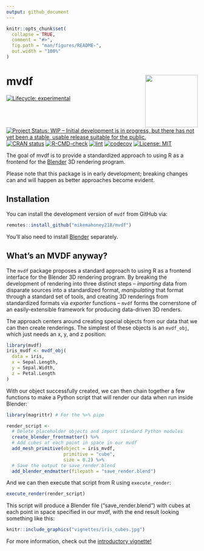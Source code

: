```yaml
---
output: github_document
---
```


<!-- README.md is generated from README.Rmd. Please edit that file -->

```r
knitr::opts_chunk$set(
  collapse = TRUE,
  comment = "#>",
  fig.path = "man/figures/README-",
  out.width = "100%"
)
```

# mvdf <a href='https://mikemahoney218.github.io/mvdf'><img src='man/figures/logo.png' align="right" height="138" /></a>

<!-- badges: start -->
[![Lifecycle: experimental](https://img.shields.io/badge/lifecycle-experimental-orange.svg)](https://www.tidyverse.org/lifecycle/#experimental)
[![Project Status: WIP – Initial development is in progress, but there has not yet been a stable, usable release suitable for the public.](https://www.repostatus.org/badges/latest/wip.svg)](https://www.repostatus.org/#wip)
[![CRAN status](https://www.r-pkg.org/badges/version/mvdf)](https://CRAN.R-project.org/package=mvdf)
[![R-CMD-check](https://github.com/mikemahoney218/mvdf/workflows/R-CMD-check/badge.svg)](https://github.com/mikemahoney218/mvdf/actions)
[![lint](https://github.com/mikemahoney218/mvdf/workflows/lint/badge.svg)](https://github.com/mikemahoney218/mvdf/actions)
[![codecov](https://codecov.io/gh/mikemahoney218/mvdf/branch/master/graph/badge.svg)](https://codecov.io/gh/mikemahoney218/mvdf)
[![License: MIT](https://img.shields.io/badge/license-MIT-green)](https://choosealicense.com/licenses/mit/)
<!-- badges: end -->

The goal of mvdf is to provide a standardized approach to using R as a frontend
for the [Blender](https://www.blender.org/) 3D rendering program.

Please note that this package is in early development; breaking changes can and
will happen as better approaches become evident. 


## Installation

You can install the development version of `mvdf` from GitHub via:

``` r
remotes::install_github("mikemahoney218/mvdf")
```

You'll also need to install [Blender](https://www.blender.org/download/) 
separately.

## What's an MVDF anyway?

The `mvdf` package proposes a standard approach to using R as a frontend 
interface for the Blender 3D rendering program. By breaking the development of 
rendering into three distinct steps -- _importing_ data from disparate sources
into a standardized format, _manipulating_ that format through a standard set of
tools, and creating 3D renderings from standardized formats via _exporter_ 
functions -- `mvdf` forms the cornerstone of an easily-extensible framework for
producing data-driven 3D renders.

The approach centers around creating special objects from our data that we can 
then create renderings. The simplest of these objects is an `mvdf_obj`, which
just needs an x, y, and z position:

```r
library(mvdf)
iris_mvdf <- mvdf_obj(
  data = iris, 
  x = Sepal.Length,
  y = Sepal.Width,
  z = Petal.Length
)
```

With our object successfully created, we can then chain together a few functions
to make a Python script that will render our data when run inside Blender:

```r
library(magrittr) # For the %>% pipe

render_script <- 
  # Delete placeholder objects and import standard Python modules
  create_blender_frontmatter() %>%
  # Add cubes at each point in space in our mvdf
  add_mesh_primitive(object = iris_mvdf,
                     primitive = "cube", 
                     size = 0.2) %>% 
  # Save the output to save_render.blend
  add_blender_endmatter(filepath = "save_render.blend") 
```

And we can then execute that script from R using `execute_render`:

```r
execute_render(render_script)
```

This script will produce a Blender file ("save_render.blend") with cubes at 
each point in space specified in our mvdf, with the end result looking something
like this:

```r
knitr::include_graphics("vignettes/iris_cubes.jpg")
```

For more information, check out the [introductory vignette!](https://mikemahoney218.github.io/mvdf/articles/intro-to-mvdf.html)
